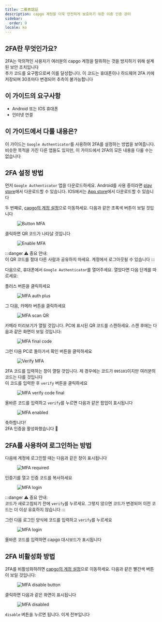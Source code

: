 ```yaml
---
title: 二要素認証
description: capgo 계정을 더욱 안전하게 보호하기 위한 이중 인증 관리
sidebar:
  order: 9
locale: ko
---
```


## 2FA란 무엇인가요?

2FA는 악의적인 사용자가 여러분의 capgo 계정을 탈취하는 것을 방지하기 위해 설계된 보안 조치입니다\
추가 코드를 요구함으로써 이를 달성합니다. 이 코드는 휴대폰이나 하드웨어 2FA 키에 저장되며 30초마다 변경되어 추측이 불가능합니다

## 이 가이드의 요구사항
 - Android 또는 IOS 휴대폰
 - 인터넷 연결

## 이 가이드에서 다룰 내용은?

이 가이드는 `Google Authenticator`를 사용하여 2FA를 설정하는 방법을 보여줍니다. 비슷한 목적을 가진 다른 앱들도 있지만, 이 가이드에서 2FA의 모든 내용을 다룰 수는 없습니다

## 2FA 설정 방법

먼저 `Google Authenticator` 앱을 다운로드하세요. Android를 사용 중이라면 [play store](https://playgooglecom/store/apps/details/?id=comgoogleandroidappsauthenticator2)에서 다운로드할 수 있습니다. IOS에서는 [App store](https://appsapplecom/us/app/google-authenticator/id388497605/)에서 다운로드할 수 있습니다

두 번째로, [capgo의 계정 설정](https://webcapgoapp/dashboard/settings/account/)으로 이동하세요. 다음과 같은 초록색 버튼이 보일 것입니다

<figure><img style="margin-left: auto; margin-right: auto" src="/button-mfawebp" alt="Button MFA" /><figcaption></figcaption></figure>

클릭하면 QR 코드가 나타날 것입니다

<figure><img style="margin-left: auto; margin-right: auto" src="/enable-mfawebp" alt="Enable MFA" /><figcaption></figcaption></figure>

:::danger
⚠️ 중요 안내: \
이 QR 코드를 절대 다른 사람과 공유하지 마세요. 계정에서 로그아웃될 수 있습니다
:::

다음으로, 휴대폰에서 `Google Authenticator`를 열어주세요. 열었다면 다음 단계를 따르세요:

플러스 버튼을 클릭하세요

<figure><img style="margin-left: auto; margin-right: auto" src="/mfa-auth-pluswebp" alt="MFA auth plus" /><figcaption></figcaption></figure>

그 다음, 카메라 버튼을 클릭하세요

<figure><img style="margin-left: auto; margin-right: auto" src="/mfa-scan-qrwebp" alt="MFA scan QR" /><figcaption></figcaption></figure>

카메라 미리보기가 열릴 것입니다. PC에 표시된 QR 코드를 스캔하세요. 스캔 후에는 다음과 같은 화면이 보일 것입니다:

<figure><img style="margin-left: auto; margin-right: auto" src="/mfa-final-codewebp" alt="MFA final code" /><figcaption></figcaption></figure>

그런 다음 PC로 돌아가서 확인 버튼을 클릭하세요

<figure><img style="margin-left: auto; margin-right: auto" src="/enable-mfa-verifywebp" alt="Verify MFA" /><figcaption></figcaption></figure>

2FA 코드를 입력하는 창이 열릴 것입니다. 제 경우에는 코드가 `095101`이지만 여러분의 코드는 다를 것입니다\
이 코드를 입력한 후 `verify` 버튼을 클릭하세요

<figure><img style="margin-left: auto; margin-right: auto" src="/mfa-verify-final-codewebp" alt="MFA verify code final" /><figcaption></figcaption></figure>

올바른 코드를 입력하고 `verify`를 누르면 다음과 같은 팝업이 표시됩니다

<figure><img style="margin-left: auto; margin-right: auto" src="/mfa-enabledwebp" alt="MFA enabled" /><figcaption></figcaption></figure>

축하합니다!\
2FA 인증을 활성화했습니다 🎉

## 2FA를 사용하여 로그인하는 방법

다음에 계정에 로그인할 때는 다음과 같은 창이 표시됩니다
<figure><img style="margin-left: auto; margin-right: auto" src="/mfa-requiredwebp" alt="MFA required" /><figcaption></figcaption></figure>

인증기를 열고 인증 코드를 복사하세요

<figure><img style="margin-left: auto; margin-right: auto" src="/mfa-loginwebp" alt="MFA login" /><figcaption></figcaption></figure>

:::danger
⚠️ 중요 안내: \
코드가 새로고침되기 전에 `verify`를 누르세요. 그렇지 않으면 코드가 변경되어 이전 코드는 더 이상 유효하지 않습니다
:::

그런 다음 로그인 양식에 코드를 입력하고 `verify`를 누르세요

<figure><img style="margin-left: auto; margin-right: auto" src="/mfa-final-login-verifywebp" alt="MFA login" /><figcaption></figcaption></figure>

올바른 코드를 입력하면 capgo 대시보드가 표시됩니다

## 2FA 비활성화 방법

2FA를 비활성화하려면 [capgo의 계정 설정](https://webcapgoapp/dashboard/settings/account/)으로 이동하세요. 다음과 같은 빨간색 버튼이 보일 것입니다:

<figure><img style="margin-left: auto; margin-right: auto" src="/mfa-disable-buttonwebp" alt="MFA disable button" /><figcaption></figcaption></figure>

클릭하면 다음과 같은 화면이 표시됩니다

<figure><img style="margin-left: auto; margin-right: auto" src="/mfa-disable-2webp" alt="MFA disabled" /><figcaption></figcaption></figure>

`disable` 버튼을 누르면 됩니다. 이게 전부입니다